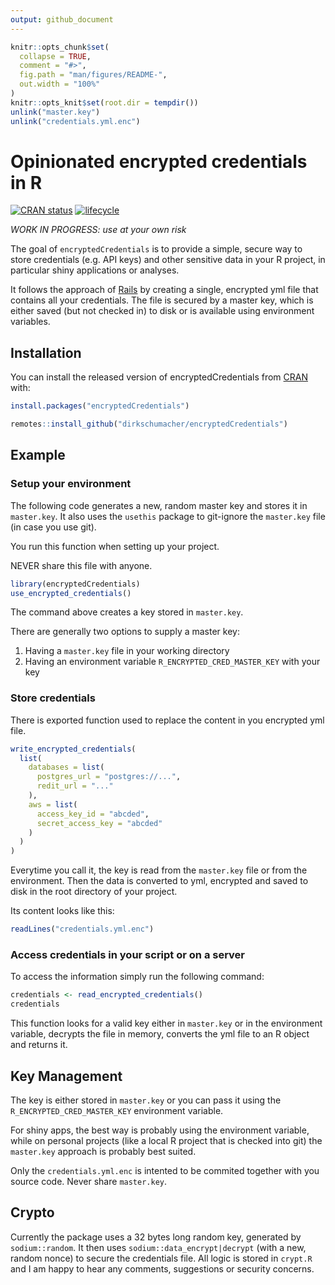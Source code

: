```yaml
---
output: github_document
---
```


```r
knitr::opts_chunk$set(
  collapse = TRUE,
  comment = "#>",
  fig.path = "man/figures/README-",
  out.width = "100%"
)
knitr::opts_knit$set(root.dir = tempdir())
unlink("master.key")
unlink("credentials.yml.enc")
```

# Opinionated encrypted credentials in R

[![CRAN status](https://www.r-pkg.org/badges/version/encryptedCredentials)](https://cran.r-project.org/package=encryptedCredentials)
[![lifecycle](https://img.shields.io/badge/lifecycle-experimental-orange.svg)](https://www.tidyverse.org/lifecycle/#experimental)

_WORK IN PROGRESS: use at your own risk_

The goal of `encryptedCredentials` is to provide a simple, secure way to store credentials (e.g. API keys) and other sensitive data in your R project, in particular shiny applications or analyses.

It follows the approach of [Rails](https://medium.com/cedarcode/rails-5-2-credentials-9b3324851336) by creating a single, encrypted yml file that contains all your credentials. The file is secured by a master key, which is either saved (but not checked in) to disk or is available using environment variables.

## Installation

You can install the released version of encryptedCredentials from [CRAN](https://CRAN.R-project.org) with:

``` r
install.packages("encryptedCredentials")
```

``` r
remotes::install_github("dirkschumacher/encryptedCredentials")
```

## Example

### Setup your environment

The following code generates a new, random master key and stores it in `master.key`. It also uses the `usethis` package to git-ignore the `master.key` file (in case you use git).

You run this function when setting up your project.

NEVER share this file with anyone.

```r
library(encryptedCredentials)
use_encrypted_credentials()
```

The command above creates a key stored in `master.key`.

There are generally two options to supply a master key:

1. Having a `master.key` file in your working directory
2. Having an environment variable `R_ENCRYPTED_CRED_MASTER_KEY` with your key

### Store credentials

There is exported function used to replace the content in you encrypted yml file.

```r
write_encrypted_credentials(
  list(
    databases = list(
      postgres_url = "postgres://...",
      redit_url = "..."
    ),
    aws = list(
      access_key_id = "abcded",
      secret_access_key = "abcded"
    )
  )
)
```

Everytime you call it, the key is read from the `master.key` file or from the environment. Then the data is converted to yml, encrypted and saved to disk in the root directory of your project.

Its content looks like this:

```r
readLines("credentials.yml.enc")
```


### Access credentials in your script or on a server

To access the information simply run the following command:

```r
credentials <- read_encrypted_credentials()
credentials
```

This function looks for a valid key either in `master.key` or in the environment variable, decrypts the file in memory, converts the yml file to an R object and returns it.

## Key Management

The key is either stored in `master.key` or you can pass it using the `R_ENCRYPTED_CRED_MASTER_KEY` environment variable.

For shiny apps, the best way is probably using the environment variable, while on personal projects (like a local R project that is checked into git) the `master.key` approach is probably best suited.

Only the `credentials.yml.enc` is intented to be commited together with you source code. Never share `master.key`.

## Crypto

Currently the package uses a 32 bytes long random key, generated by `sodium::random`. It then uses `sodium::data_encrypt|decrypt` (with a new, random nonce) to secure the credentials file. All logic is stored in `crypt.R` and I am happy to hear any comments, suggestions or security concerns.
